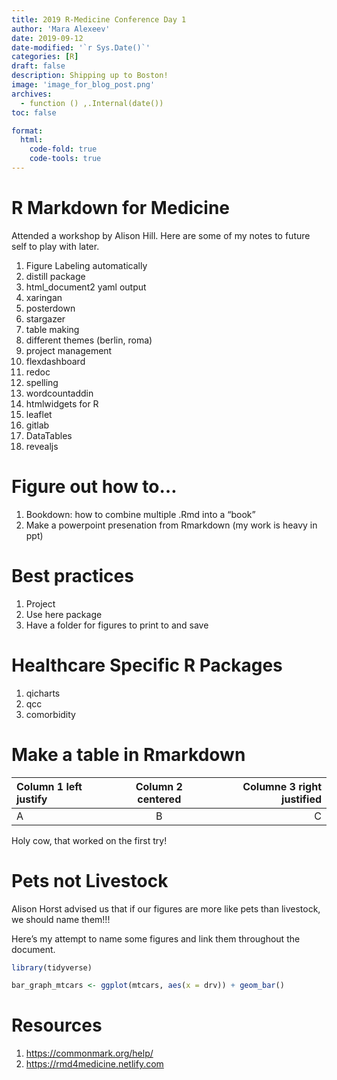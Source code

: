 ```yaml
---
title: 2019 R-Medicine Conference Day 1
author: 'Mara Alexeev'
date: 2019-09-12
date-modified: '`r Sys.Date()`'
categories: [R]
draft: false
description: Shipping up to Boston!
image: 'image_for_blog_post.png'
archives:
  - function () ,.Internal(date())
toc: false

format:
  html:
    code-fold: true
    code-tools: true
---
```


# R Markdown for Medicine

Attended a workshop by Alison Hill. Here are some of my notes to future self to play with later.

1. Figure Labeling automatically
1. distill package
1. html_document2 yaml output
1. xaringan
1. posterdown
1. stargazer
1. table making
1. different themes (berlin, roma)
1. project management
1. flexdashboard
1. redoc
1. spelling
1. wordcountaddin
1. htmlwidgets for R
1. leaflet
1. gitlab
1. DataTables
1. revealjs

# Figure out how to...

1. Bookdown: how to combine multiple .Rmd into a "book"
1. Make a powerpoint presenation from Rmarkdown (my work is heavy in ppt)

# Best practices

1. Project
2. Use here package 
3. Have a folder for figures to print to and save

# Healthcare Specific R Packages

1. qicharts
1. qcc
1. comorbidity

# Make a table in Rmarkdown

|Column 1 left justify|Column 2 centered|Columne 3 right justified|
|:--|:-:|--:|
|A|B|C|

Holy cow, that worked on the first try!

# Pets not Livestock

Alison Horst advised us that if our figures are more like pets than livestock, we should name them!!!

Here's my attempt to name some figures and link them throughout the document. 

```r
library(tidyverse)
```


```r
bar_graph_mtcars <- ggplot(mtcars, aes(x = drv)) + geom_bar()
```

# Resources

1. [https://commonmark.org/help/](https://commonmark.org/help/)
1. [https://rmd4medicine.netlify.com](https://rmd4medicine.netlify.com)
